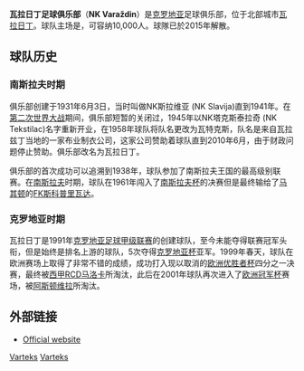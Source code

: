 {{noteTA
|G1=football
|1=zh-hans:瓦拉日丁;zh-hk:華拉薩甸;zh-tw:瓦拉日丁;
}}

{{Football club infobox
| clubname  = 華拉薩甸<br />NK Varaždin
| image     = [[File:Varteks'_Logo.gif|180px]]
| fullname  = 瓦拉日丁足球俱乐部<br />NK Varaždin<br />Varaždin
| nickname  = ''Krojači'' (裁缝)<br />''Bumbari'' (大黄蜂)
| founded   = 1931年6月3日
| dissolved = 2015年
| ground    = {{tsl|en|Stadion Varteks||瓦特克斯体育场}}<br />[[克罗地亚|克罗地亚]][[瓦拉日丁|瓦拉日丁]]
| capacity  = 10,000
| chairman  = Ivan Topolnjak
| manager   = Dražen Besek
| league    = [[克羅地亞足球丙級聯賽|克羅地亞足球丙級聯賽]]
| season    = 2012–13
| position  = 被禁賽
| website   = 
| pattern_la1=_whiteshoulders|pattern_b1=_thinwhitesides|pattern_ra1=_whiteshoulders|
| leftarm1=004194|body1=004194|rightarm1=004194|shorts1=004194|socks1=004194
| pattern_la2=|pattern_b2=_thinorangesides|pattern_ra2=
| leftarm2=800000|body2=800000|rightarm2=800000|shorts2=FFFFFF|socks2=800000
}}
'''瓦拉日丁足球俱乐部'''（'''NK Varaždin'''）是[[克罗地亚|克罗地亚]]足球俱乐部，位于北部城市[[瓦拉日丁|瓦拉日丁]]。球队主场是{{tsl|en|Stadion Varteks||瓦特克斯体育场}}，可容纳10,000人。球隊已於2015年解散。

== 球队历史 ==
=== 南斯拉夫时期 ===
俱乐部创建于1931年6月3日，当时叫做NK斯拉维亚 (NK Slavija)直到1941年。在[[第二次世界大战|第二次世界大战]]期间，俱乐部短暂的关闭过，1945年以NK塔克斯泰拉奇 (NK Tekstilac)名字重新开业，在1958年球队将队名更改为瓦特克斯，队名是来自瓦拉兹丁当地的一家布业制衣公司，这家公司赞助着球队直到2010年6月，由于财政问题停止赞助。俱乐部改名为瓦拉日丁。

俱乐部的首次成功可以追溯到1938年，球队参加了南斯拉夫王国的最高级别联赛。在[[南斯拉夫|南斯拉夫]]时期，球队在1961年闯入了[[南斯拉夫杯|南斯拉夫杯]]的决赛但是最终输给了[[马其顿|马其顿]]的[[斯科普里瓦达俱乐部|FK斯科普里瓦达]]。

=== 克罗地亚时期 ===
瓦拉日丁是1991年[[克罗地亚足球甲级联赛|克罗地亚足球甲级联赛]]的创建球队，至今未能夺得联赛冠军头衔，但是始终是排名上游的球队，5次夺得[[克罗地亚杯|克罗地亚杯]]亚军。1999年春天，球队在欧洲赛场上取得了非常不错的成绩，成功打入现以取消的[[欧洲优胜者杯|欧洲优胜者杯]]四分之一决赛，最终被[[西甲|西甲]][[RCD马洛卡|RCD马洛卡]]所淘汰，此后在2001年球队再次进入了[[欧洲冠军杯|欧洲冠军杯]]赛场，被[[阿斯顿维拉|阿斯顿维拉]]所淘汰。

== 外部链接 ==
* [http://www.nk-varteks.hr/ Official website] {{Wayback|url=http://www.nk-varteks.hr/ |date=20061004032420 }} {{hr icon}}

{{fb start}} 
{{克羅地亞甲組足球聯賽}}
{{fb end}}

[[Category:南斯拉夫足球俱乐部|Varteks]]
[[Category:克罗地亚足球俱乐部|Varteks]]